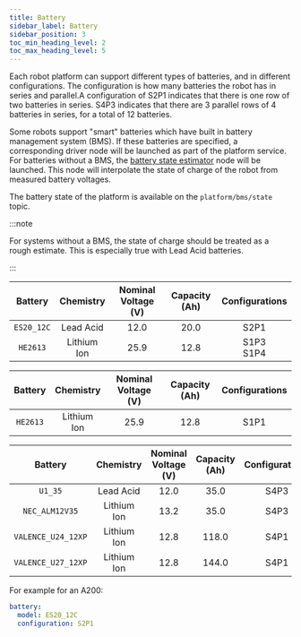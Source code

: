 ```yaml
---
title: Battery
sidebar_label: Battery
sidebar_position: 3
toc_min_heading_level: 2
toc_max_heading_level: 5
---
```


Each robot platform can support different types of batteries, and in different configurations. The configuration is how
many batteries the robot has in series and parallel.A configuration of S2P1 indicates that there is one row of two batteries in series. S4P3
indicates that there are 3 parallel rows of 4 batteries in series, for a total of 12 batteries.

Some robots support "smart" batteries which have built in battery management system (BMS). If these batteries are specified, a corresponding driver node will
be launched as part of the platform service. For batteries without a BMS, the [battery state estimator](https://github.com/clearpathrobotics/clearpath_robot/blob/main/clearpath_diagnostics/clearpath_diagnostics/battery_state/battery_state_estimator)
node will be launched. This node will interpolate the state of charge of the robot from measured battery voltages.

The battery state of the platform is available on the `platform/bms/state` topic.

:::note

For systems without a BMS, the state of charge should be treated as a rough estimate. This is especially true with Lead Acid batteries.

:::


<Tabs groupId="platform">
  <TabItem value="A200" label="A200" default>

| Battery | Chemistry | Nominal Voltage (V) | Capacity (Ah) | Configurations |
|:-:|:-:|:-:|:-:|:-:|
| `ES20_12C` | Lead Acid | 12.0 | 20.0 | S2P1 |
| `HE2613` | Lithium Ion | 25.9 | 12.8 | S1P3<br/>S1P4 |

  </TabItem>
  <TabItem value="J100" label="J100">

| Battery | Chemistry | Nominal Voltage (V) | Capacity (Ah) | Configurations |
|:-:|:-:|:-:|:-:|:-:|
| `HE2613` | Lithium Ion | 25.9 | 12.8 | S1P1 |

  </TabItem>
  <TabItem value="W200" label="W200">

| Battery | Chemistry | Nominal Voltage (V) | Capacity (Ah) | Configurations |
|:-:|:-:|:-:|:-:|:-:|
| `U1_35` | Lead Acid | 12.0 | 35.0 | S4P3 |
| `NEC_ALM12V35` | Lithium Ion | 13.2 | 35.0 | S4P3 |
| `VALENCE_U24_12XP` | Lithium Ion | 12.8 | 118.0 | S4P1 |
| `VALENCE_U27_12XP` | Lithium Ion | 12.8 | 144.0 | S4P1 |

  </TabItem>

<!-- TODO: Uncomment these platforms when they are supported -->

<!--
  <TabItem value="DD100" label="DD100">

| Battery | Chemistry | Nominal Voltage (V) | Capacity (Ah) | Configurations |
|:-:|:-:|:-:|:-:|:-:|
| `TLV1222` | Lead Acid | 12.0 | 22.0 | S1P1 |
| `PH3054` | Lithium Ion | 14.4 | 33.6 | S1P1 |

  </TabItem>
  <TabItem value="DO100" label="DO100">

| Battery | Chemistry | Nominal Voltage (V) | Capacity (Ah) | Configurations |
|:-:|:-:|:-:|:-:|:-:|
| `TLV1222` | Lead Acid | 12.0 | 22.0 | S1P1<br/>S1P2<br/>S1P3 |
| `PH3054` | Lithium Ion | 14.4 | 33.6 | S1P1<br/>S1P2<br/>S1P3 |

  </TabItem>
  <TabItem value="DD150" label="DD150">

| Battery | Chemistry | Nominal Voltage (V) | Capacity (Ah) | Configurations |
|:-:|:-:|:-:|:-:|:-:|
| `TLV1222` | Lead Acid | 12.0 | 22.0 | S1P1 |
| `RB20` | Lithium Ion | 12.8 | 20.0 | S1P1 |

  </TabItem>
  <TabItem value="DO150" label="DO150">

| Battery | Chemistry | Nominal Voltage (V) | Capacity (Ah) | Configurations |
|:-:|:-:|:-:|:-:|:-:|
| `TLV1222` | Lead Acid | 12.0 | 22.0 | S1P1<br/>S1P2<br/>S1P3 |
| `RB20` | Lithium Ion | 12.8 | 20.0 | S1P1<br/>S1P2<br/>S1P3 |

  </TabItem>
  <TabItem value="R100" label="R100">

| Battery | Chemistry | Nominal Voltage (V) | Capacity (Ah) | Configurations |
|:-:|:-:|:-:|:-:|:-:|
| `8A31DTM` | Lead Acid | 12.0 | 105.0 | S2P1 |

  </TabItem>
-->

</Tabs>

For example for an A200:

```yaml
battery:
  model: ES20_12C
  configuration: S2P1
```
